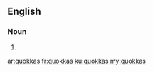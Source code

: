 ==English==

===Noun===
{{head|en}}

# {{plural of|quokka}}

[[ar:quokkas]]
[[fr:quokkas]]
[[ku:quokkas]]
[[my:quokkas]]